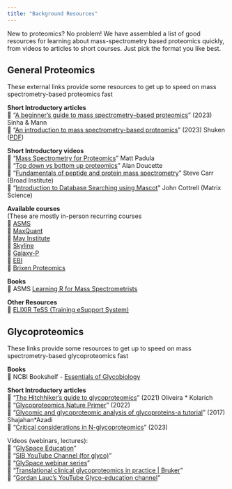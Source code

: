 ```yaml
---
title: "Background Resources"
---
```


New to proteomics? No problem! We have assembled a list of good resources for learning about
mass-spectrometry based proteomics quickly, from videos to articles to short courses.
Just pick the format you like best.

## General Proteomics
These external links provide some resources to get up to speed on mass spectrometry-based proteomics fast

**Short Introductory articles**<br>
📄 “[A beginner’s guide to mass spectrometry–based proteomics][intro_sinha]” (2023) Sinha & Mann<br>
📄 “[An introduction to mass spectrometry-based proteomics][intro_shuken]” (2023) Shuken ([PDF][intro_shuken_PDF])<br>

[intro_sinha]: https://portlandpress.com/biochemist/article/42/5/64/226371/A-beginner-s-guide-to-mass-spectrometry-based
[intro_shuken]: https://pubs.acs.org/doi/abs/10.1021/acs.jproteome.2c00838
[intro_shuken_pdf]: https://biocev.lf1.cuni.cz/file/492/shuken-2023-an-introduction-to-mass-spectrometry-based-proteomics.pdf

**Short Introductory videos**<br>
📄 “[Mass Spectrometry for Proteomics][video_padula]” Matt Padula<br>
📄 “[Top down vs bottom up proteomics][video_doucette]” Alan Doucette<br>
📄 “[Fundamentals of peptide and protein mass spectrometry][video_carr]” Steve Carr (Broad Institute)<br>
📄 “[Introduction to Database Searching using Mascot][video_cottrell]” John Cottrell (Matrix Science)<br>

[video_padula]: https://www.youtube.com/watch?v=L6MHSb7I820
[video_doucette]: https://www.youtube.com/watch?v=NeMA3RFFLIw
[video_carr]: https://www.youtube.com/watch?v=PFOodSbH9IY
[video_cottrell]: https://www.youtube.com/watch?v=tB3cR2vDCKc

**Available courses**<br>
(These are mostly in-person recurring courses<br>
📄 [ASMS][course_asms]<br>
📄 [MaxQuant][course_maxquant]<br>
📄 [May Institute][course_mayinstitute]<br>
📄 [Skyline][course_skyline]<br>
📄 [Galaxy-P][course_galaxyp]<br>
📄 [EBI][course_ebi]<br>
📄 [Brixen Proteomics][course_brixen]<br>

[course_asms]: https://www.asms.org/conferences/annual-conference/short-courses
[course_maxquant]: https://maxquant.org/summer_school/
[course_mayinstitute]: https://computationalproteomics.khoury.northeastern.edu/
[course_skyline]: https://skyline.ms/project/home/software/Skyline/events/begin.view
[course_galaxyp]: https://galaxyp.org/
[course_ebi]: https://www.ebi.ac.uk/training/events/proteomics-bioinformatics-2025/#vf-tabs__section--tab1
[course_brixen]: https://www.brixenproteomics.org

**Books**<br>
📒 ASMS [Learning R for Mass Spectrometrists][asms_r_book]<br>

[asms_r_book]: https://jeffsocal.github.io/ASMS_R_Basics/

**Other Resources**<br>
📒 [ELIXIR TeSS (Training eSupport System)][elixir_tess]<br>

[elixir_tess]: https://tess.elixir-europe.org/



## Glycoproteomics
These links provide some resources to get up to speed on mass spectrometry-based glycoproteomics fast

**Books**<br>
📒 NCBI Bookshelf - [Essentials of Glycobiology][essentials_book]<br>

**Short Introductory articles**<br>
📄 “[The Hitchhiker's guide to glycoproteomics][hitchhikers_guide]” (2021) Oliveira * Kolarich<br>
📄 “[Glycoproteomics Nature Primer][nature_primer]” (2022)<br>
📄 “[Glycomic and glycoproteomic analysis of glycoproteins-a tutorial][glyco_tutorial]” (2017) Shajahan*Azadi<br>
📄 “[Critical considerations in N-glycoproteomics][critical_considerations]” (2023)<br>

Videos (webinars, lectures):<br>
📄 “[GlySpace Education][video_glyspace]”<br>
📄 “[SIB YouTube Channel (for glyco)][sib_youtube]”<br>
📄 “[GlySpace webinar series][glyspace_webinars]”<br>
📄 “[Translational clinical glycoproteomics in practice | Bruker][bruker_in_practice]”<br>
📄 “[Gordan Lauc’s YouTube Glyco-education channel][lauc_youtube]”<br>


[essentials_book]: https://www.ncbi.nlm.nih.gov/books/NBK579918/
[hitchhikers_guide]: https://pmc.ncbi.nlm.nih.gov/articles/PMC8421054/
[nature_primer]: https://www.nature.com/articles/s43586-022-00128-4
[glyco_tutorial]: https://pubmed.ncbi.nlm.nih.gov/28585084/ 
[critical_considerations]: https://doi.org/10.1016/j.cbpa.2023.102272

[video_glyspace]: http://www.glyspace.org/education.php
[sib_youtube]: https://www.youtube.com/@sib-swissinstituteofbioinf4579/search?query=glyco
[glyspace_webinars]: https://wiki.glygen.org/GlyGen_Webinar_Series
[bruker_in_practice]: https://www.bruker.com/de/news-and-events/webinars/2024/translational-clinical-glycoproteomics-in-practice.html
[lauc_youtube]: https://www.youtube.com/playlist?list=PLB8UtfqFXZk8gPvwHdqBIsuHe6D2CI7il





